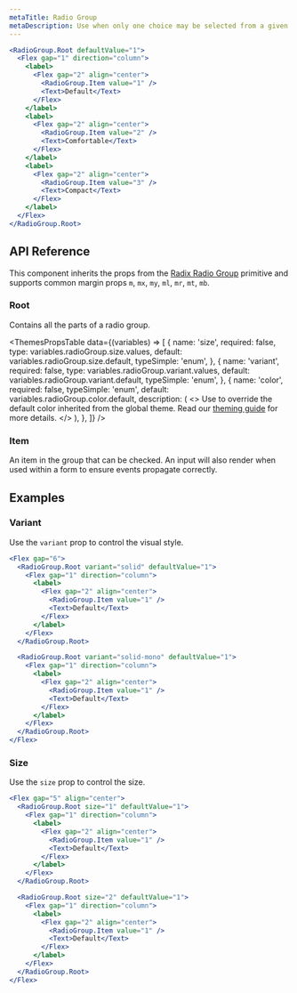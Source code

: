 ```yaml
---
metaTitle: Radio Group
metaDescription: Use when only one choice may be selected from a given set of options.
---
```


```jsx live=true
<RadioGroup.Root defaultValue="1">
  <Flex gap="1" direction="column">
    <label>
      <Flex gap="2" align="center">
        <RadioGroup.Item value="1" />
        <Text>Default</Text>
      </Flex>
    </label>
    <label>
      <Flex gap="2" align="center">
        <RadioGroup.Item value="2" />
        <Text>Comfortable</Text>
      </Flex>
    </label>
    <label>
      <Flex gap="2" align="center">
        <RadioGroup.Item value="3" />
        <Text>Compact</Text>
      </Flex>
    </label>
  </Flex>
</RadioGroup.Root>
```

## API Reference

This component inherits the props from the [Radix Radio Group](/docs/primitives/components/radio-group) primitive and supports common margin props `m`, `mx`, `my`, `ml`, `mr`, `mt`, `mb`.

### Root

Contains all the parts of a radio group.

<ThemesPropsTable
  data={(variables) => [
    {
      name: 'size',
      required: false,
      type: variables.radioGroup.size.values,
      default: variables.radioGroup.size.default,
      typeSimple: 'enum',
    },
    {
      name: 'variant',
      required: false,
      type: variables.radioGroup.variant.values,
      default: variables.radioGroup.variant.default,
      typeSimple: 'enum',
    },
    {
      name: 'color',
      required: false,
      typeSimple: 'enum',
      default: variables.radioGroup.color.default,
      description: (
        <>
          Use to override the default color inherited from the global theme.
          Read our <a href="/TODO">theming guide</a> for more details.
        </>
      ),
    },
  ]}
/>

### Item

An item in the group that can be checked. An input will also render when used within a form to ensure events propagate correctly.

## Examples

### Variant

Use the `variant` prop to control the visual style.

```jsx live=true
<Flex gap="6">
  <RadioGroup.Root variant="solid" defaultValue="1">
    <Flex gap="1" direction="column">
      <label>
        <Flex gap="2" align="center">
          <RadioGroup.Item value="1" />
          <Text>Default</Text>
        </Flex>
      </label>
    </Flex>
  </RadioGroup.Root>

  <RadioGroup.Root variant="solid-mono" defaultValue="1">
    <Flex gap="1" direction="column">
      <label>
        <Flex gap="2" align="center">
          <RadioGroup.Item value="1" />
          <Text>Default</Text>
        </Flex>
      </label>
    </Flex>
  </RadioGroup.Root>
</Flex>
```

### Size

Use the `size` prop to control the size.

```jsx live=true
<Flex gap="5" align="center">
  <RadioGroup.Root size="1" defaultValue="1">
    <Flex gap="1" direction="column">
      <label>
        <Flex gap="2" align="center">
          <RadioGroup.Item value="1" />
          <Text>Default</Text>
        </Flex>
      </label>
    </Flex>
  </RadioGroup.Root>

  <RadioGroup.Root size="2" defaultValue="1">
    <Flex gap="1" direction="column">
      <label>
        <Flex gap="2" align="center">
          <RadioGroup.Item value="1" />
          <Text>Default</Text>
        </Flex>
      </label>
    </Flex>
  </RadioGroup.Root>
</Flex>
```

